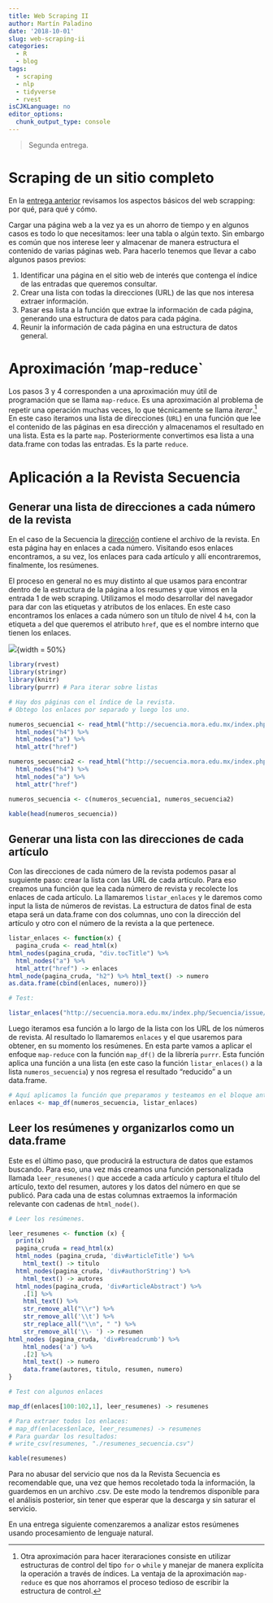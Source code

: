 ```yaml
---
title: Web Scraping II
author: Martín Paladino
date: '2018-10-01'
slug: web-scraping-ii
categories:
  - R
  - blog
tags:
  - scraping
  - nlp
  - tidyverse
  - rvest
isCJKLanguage: no
editor_options: 
  chunk_output_type: console
---
```


> Segunda entrega.

# Scraping de un sitio completo

En la [entrega anterior](/post/web-scraping-i/) revisamos los aspectos básicos del web scrapping: por qué, para qué y cómo. 

Cargar una página web a la vez ya es un ahorro de tiempo y en algunos casos es todo lo que necesitamos: leer una tabla o algún texto. Sin embargo es común que nos interese leer y almacenar de manera estructura el contenido de varias páginas web. Para hacerlo tenemos que llevar a cabo algunos pasos previos: 


1. Identificar una página en el sitio web de interés que contenga el índice de las entradas que queremos consultar.
2. Crear una lista con todas la direcciones (URL) de las que nos interesa extraer información. 
3. Pasar esa lista a la función que extrae la información de cada página, generando una estructura de datos para cada página.
4. Reunir la información de cada página en una estructura de datos general. 

# Aproximación 'map-reduce` 

Los pasos 3 y 4 corresponden a una aproximación muy útil de programación que se llama `map-reduce`. Es una aproximación al problema de repetir una operación muchas veces, lo que técnicamente se llama *iterar*.^[Otra aproximación para hacer iteraraciones consiste en utilizar estructuras de control del tipo `for` o `while` y manejar de manera explícita la operación a través de índices. La ventaja de la aproximación `map-reduce` es que nos ahorramos el proceso tedioso de escribir la estructura de control.] En este caso iteramos una lista de direcciones (`URL`) en una función que lee el contenido de las páginas en esa dirección y almacenamos el resultado en una lista. Esta es la parte `map`. Posteriormente convertimos esa lista a una data.frame con todas las entradas. Es la parte `reduce`.

# Aplicación a la Revista Secuencia

## Generar una lista de direcciones a cada número de la revista

En el caso de la Secuencia la [dirección]("http://secuencia.mora.edu.mx/index.php/Secuencia/issue/archive") contiene el archivo de la revista. En esta página hay en enlaces a cada número. Visitando esos enlaces encontramos, a su vez, los enlaces para cada artículo y allí encontraremos, finalmente, los resúmenes. 

El proceso en general no es muy distinto al que usamos para encontrar dentro de la estructura de la página a los resumes y que vimos en la entrada 1 de web scraping. Utilizamos el modo desarrollar del navegador para dar con las etiquetas y atributos de los enlaces. En este caso encontramos los enlaces a cada número son un título de nivel 4 `h4`, con la etiqueta `a` del que queremos el atributo `href`, que es el nombre interno que tienen los enlaces. 

![](images/inspector_web_secuencia_archivo.png){width = 50%}

```r
library(rvest)
library(stringr)
library(knitr)
library(purrr) # Para iterar sobre listas

# Hay dos páginas con el índice de la revista.
# Obtego los enlaces por separado y luego los uno. 

numeros_secuencia1 <- read_html("http://secuencia.mora.edu.mx/index.php/Secuencia/issue/archive") %>%
  html_nodes("h4") %>% 
  html_nodes("a") %>% 
  html_attr("href")  

numeros_secuencia2 <- read_html("http://secuencia.mora.edu.mx/index.php/Secuencia/issue/archive?issuesPage=2#issues") %>%
  html_nodes("h4") %>% 
  html_nodes("a") %>% 
  html_attr("href")

numeros_secuencia <- c(numeros_secuencia1, numeros_secuencia2)

kable(head(numeros_secuencia))
```

## Generar una lista con las direcciones de cada artículo

Con las direcciones de cada número de la revista podemos pasar al suguiente paso: crear la lista con las URL de cada artículo. Para eso creamos una función que lea cada número de revista y recolecte los enlaces de cada artículo. La llamaremos `listar_enlaces` y le daremos como input la lista de números de revistas. La estructura de datos final de esta etapa será un data.frame con dos columnas, uno con la dirección del artículo y otro con el número de la revista a la que pertenece. 

```r
listar_enlaces <- function(x) { 
  pagina_cruda <- read_html(x)
html_nodes(pagina_cruda, "div.tocTitle") %>% 
  html_nodes("a") %>% 
  html_attr("href") -> enlaces
html_node(pagina_cruda, "h2") %>% html_text() -> numero
as.data.frame(cbind(enlaces, numero))}

# Test: 

listar_enlaces("http://secuencia.mora.edu.mx/index.php/Secuencia/issue/view/112") 
```

Luego iteramos esa función a lo largo de la lista con los URL de los números de revista. Al resultado lo llamaremos `enlaces` y el que usaremos para obtener, en su momento los resúmenes. En esta parte vamos a aplicar el enfoque `map-reduce` con la función `map_df()` de la librería `purrr`. Esta función aplica una función a una lista (en este caso la función `listar_enlaces()` a la lista `numeros_secuencia`) y nos regresa el resultado "reducido" a un data.frame. 

```r
# Aquí aplicamos la función que preparamos y testeamos en el bloque anterior.
enlaces <- map_df(numeros_secuencia, listar_enlaces)
```

## Leer los resúmenes y organizarlos como un data.frame

Este es el último paso, que producirá la estructura de datos que estamos buscando. Para eso, una vez más creamos una función personalizada llamada `leer_resumenes()` que accede a cada artículo y captura el título del artículo, texto del resumen, autores y los datos del número en que se publicó. Para cada una de estas columnas extraemos la información relevante con cadenas de `html_node()`.

```r

# Leer los resúmenes. 

leer_resumenes <- function (x) {
  print(x)
  pagina_cruda = read_html(x)
  html_nodes (pagina_cruda, 'div#articleTitle') %>% 
    html_text() -> titulo
  html_nodes(pagina_cruda, 'div#authorString') %>% 
    html_text() -> autores
  html_nodes(pagina_cruda, 'div#articleAbstract') %>%
    .[1] %>% 
    html_text() %>%
    str_remove_all("\\r") %>%
    str_remove_all('\\t') %>% 
    str_replace_all("\\n", " ") %>% 
    str_remove_all('\\- ') -> resumen
html_nodes (pagina_cruda, 'div#breadcrumb') %>% 
    html_nodes('a') %>% 
    .[2] %>% 
    html_text() -> numero  
    data.frame(autores, titulo, resumen, numero)
}

# Test con algunos enlaces

map_df(enlaces[100:102,1], leer_resumenes) -> resumenes

# Para extraer todos los enlaces: 
# map_df(enlaces$enlace, leer_resumenes) -> resumenes
# Para guardar los resultados: 
# write_csv(resumenes, "./resumenes_secuencia.csv")

kable(resumenes)
```

Para no abusar del servicio que nos da la Revista Secuencia es recomendable que, una vez que hemos recoletado toda la información, la guardemos en un archivo .csv. De este modo la tendremos disponible para el análisis posterior, sin tener que esperar que la descarga y sin saturar el servicio. 

En una entrega siguiente comenzaremos a analizar estos resúmenes usando procesamiento de lenguaje natural. 